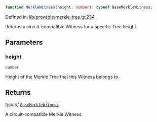 ```ts
function MerkleWitness(height: number): typeof BaseMerkleWitness;
```

Defined in: [lib/provable/merkle-tree.ts:234](https://github.com/o1-labs/o1js/blob/fca908c243ee8e908efacaf73a882d48759e675a/src/lib/provable/merkle-tree.ts#L234)

Returns a circuit-compatible Witness for a specific Tree height.

## Parameters

### height

`number`

Height of the Merkle Tree that this Witness belongs to.

## Returns

*typeof* [`BaseMerkleWitness`](../classes/BaseMerkleWitness.mdx)

A circuit-compatible Merkle Witness.
